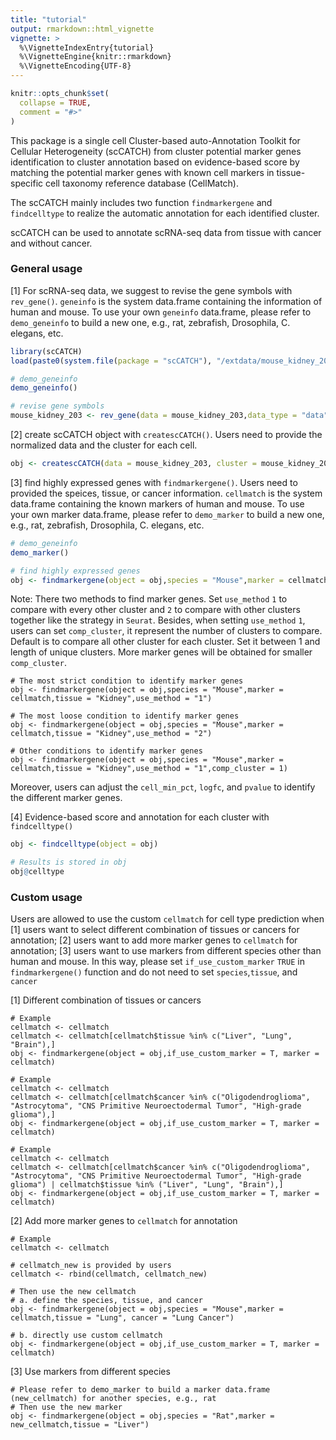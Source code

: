 ```yaml
---
title: "tutorial"
output: rmarkdown::html_vignette
vignette: >
  %\VignetteIndexEntry{tutorial}
  %\VignetteEngine{knitr::rmarkdown}
  %\VignetteEncoding{UTF-8}
---
```


```r
knitr::opts_chunk$set(
  collapse = TRUE,
  comment = "#>"
)
```

This package is a single cell Cluster-based auto-Annotation Toolkit for Cellular Heterogeneity (scCATCH) from cluster potential marker genes identification to cluster annotation based on evidence-based score by matching the potential marker genes with known cell markers in tissue-specific cell taxonomy reference database (CellMatch).

The scCATCH mainly includes two function `findmarkergene` and `findcelltype` to realize the automatic annotation for each identified cluster.

scCATCH can be used to annotate scRNA-seq data from tissue with cancer and without cancer.

### General usage
[1] For scRNA-seq data, we suggest to revise the gene symbols with `rev_gene()`. `geneinfo` is the system data.frame containing the information of human and mouse. To use your own `geneinfo` data.frame, please refer to `demo_geneinfo` to build a new one, e.g., rat, zebrafish, Drosophila, C. elegans, etc.

```r
library(scCATCH)
load(paste0(system.file(package = "scCATCH"), "/extdata/mouse_kidney_203.rda"))

# demo_geneinfo
demo_geneinfo()

# revise gene symbols
mouse_kidney_203 <- rev_gene(data = mouse_kidney_203,data_type = "data",species = "Mouse", geneinfo = geneinfo)
```

[2] create scCATCH object with `createscCATCH()`. Users need to provide the normalized data and the cluster for each cell.
```r
obj <- createscCATCH(data = mouse_kidney_203, cluster = mouse_kidney_203_cluster)
```

[3] find highly expressed genes with `findmarkergene()`. Users need to provided the speices, tissue, or cancer information. `cellmatch` is the system data.frame containing the known markers of human and mouse. To use your own marker data.frame, please refer to `demo_marker` to build a new one, e.g., rat, zebrafish, Drosophila, C. elegans, etc.
```r
# demo_geneinfo
demo_marker()

# find highly expressed genes
obj <- findmarkergene(object = obj,species = "Mouse",marker = cellmatch,tissue = "Kidney")
```

Note: There two methods to find marker genes. Set `use_method` `1` to compare with every other cluster and `2` to compare with other clusters together like the strategy in `Seurat`. Besides, when setting `use_method` `1`, users can set `comp_cluster`, it represent the number of clusters to compare. Default is to compare all other cluster for each cluster. Set it between 1 and length of unique clusters. More marker genes will be obtained for smaller `comp_cluster`.

```
# The most strict condition to identify marker genes
obj <- findmarkergene(object = obj,species = "Mouse",marker = cellmatch,tissue = "Kidney",use_method = "1")

# The most loose condition to identify marker genes
obj <- findmarkergene(object = obj,species = "Mouse",marker = cellmatch,tissue = "Kidney",use_method = "2")

# Other conditions to identify marker genes
obj <- findmarkergene(object = obj,species = "Mouse",marker = cellmatch,tissue = "Kidney",use_method = "1",comp_cluster = 1)
```

Moreover, users can adjust the `cell_min_pct`, `logfc`, and `pvalue` to identify the different marker genes.

[4] Evidence-based score and annotation for each cluster with `findcelltype()`
```r
obj <- findcelltype(object = obj)

# Results is stored in obj
obj@celltype
```

### Custom usage
Users are allowed to use the custom `cellmatch` for cell type prediction when [1] users want to select different combination of tissues or cancers for annotation; [2] users want to add more marker genes to `cellmatch` for annotation; [3] users want to use markers from different species other than human and mouse.
In this way, please set `if_use_custom_marker` `TRUE` in `findmarkergene()` function and do not need to set `species`,`tissue`, and `cancer`

[1] Different combination of tissues or cancers
```
# Example
cellmatch <- cellmatch
cellmatch <- cellmatch[cellmatch$tissue %in% c("Liver", "Lung", "Brain"),]
obj <- findmarkergene(object = obj,if_use_custom_marker = T, marker = cellmatch)

# Example
cellmatch <- cellmatch
cellmatch <- cellmatch[cellmatch$cancer %in% c("Oligodendroglioma", "Astrocytoma", "CNS Primitive Neuroectodermal Tumor", "High-grade glioma"),]
obj <- findmarkergene(object = obj,if_use_custom_marker = T, marker = cellmatch)

# Example
cellmatch <- cellmatch
cellmatch <- cellmatch[cellmatch$cancer %in% c("Oligodendroglioma", "Astrocytoma", "CNS Primitive Neuroectodermal Tumor", "High-grade glioma") | cellmatch$tissue %in% ("Liver", "Lung", "Brain"),]
obj <- findmarkergene(object = obj,if_use_custom_marker = T, marker = cellmatch)

```

[2] Add more marker genes to `cellmatch` for annotation
```
# Example
cellmatch <- cellmatch

# cellmatch_new is provided by users
cellmatch <- rbind(cellmatch, cellmatch_new)

# Then use the new cellmatch
# a. define the species, tissue, and cancer
obj <- findmarkergene(object = obj,species = "Mouse",marker = cellmatch,tissue = "Lung", cancer = "Lung Cancer")

# b. directly use custom cellmatch
obj <- findmarkergene(object = obj,if_use_custom_marker = T, marker = cellmatch)
```

[3] Use markers from different species
```
# Please refer to demo_marker to build a marker data.frame (new_cellmatch) for another species, e.g., rat
# Then use the new marker
obj <- findmarkergene(object = obj,species = "Rat",marker = new_cellmatch,tissue = "Liver")
```
